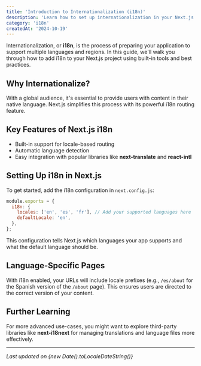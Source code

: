 ```yaml
---
title: 'Introduction to Internationalization (i18n)'
description: 'Learn how to set up internationalization in your Next.js project.'
category: 'i18n'
createdAt: '2024-10-19'
---
```


Internationalization, or **i18n**, is the process of preparing your application to support multiple languages and regions. In this guide, we'll walk you through how to add i18n to your Next.js project using built-in tools and best practices.

## Why Internationalize?

With a global audience, it's essential to provide users with content in their native language. Next.js simplifies this process with its powerful i18n routing feature.

## Key Features of Next.js i18n

- Built-in support for locale-based routing
- Automatic language detection
- Easy integration with popular libraries like **next-translate** and **react-intl**

## Setting Up i18n in Next.js

To get started, add the i18n configuration in `next.config.js`:

```js
module.exports = {
  i18n: {
    locales: ['en', 'es', 'fr'], // Add your supported languages here
    defaultLocale: 'en',
  },
};
```

This configuration tells Next.js which languages your app supports and what the default language should be.

## Language-Specific Pages

With i18n enabled, your URLs will include locale prefixes (e.g., `/es/about` for the Spanish version of the `/about` page). This ensures users are directed to the correct version of your content.

## Further Learning

For more advanced use-cases, you might want to explore third-party libraries like **next-i18next** for managing translations and language files more effectively.

---

*Last updated on {new Date().toLocaleDateString()}*